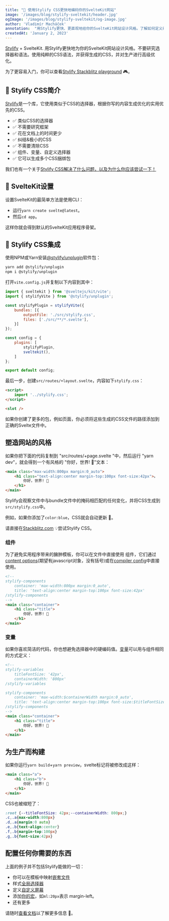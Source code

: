 ```yaml
---
title: "🚀 使用Stylify CSS更快地编码你的SvelteKit网站"
image: '/images/blog/stylify-sveltekit/header.jpg'
ogImage: '/images/blog/stylify-sveltekit/og-image.jpg'
author: 'Vladimír Macháček'
annotation:  "用Stylify更快、更直观地给你的SvelteKit网站设计风格。了解如何定义组件、变量并获得极其优化的CSS。"
createdAt: 'January 2, 2023'
---
```


[Stylify](/) + SvelteKit. 用Stylify更快地为你的SvelteKit网站设计风格。不要研究选择器和语法。使用纯粹的CSS语法，并获得生成的CSS，并对生产进行高级优化。

为了更容易入门，你可以查看[Stylify Stackblitz playground](https://stackblitz.com/edit/stylify-sveltekit-example?file=src%2Froutes%2F%2Bpage.svelte) 🎮。

## 💎 Stylify CSS简介
[Stylify](/)是一个库，它使用类似于CSS的选择器，根据你写的内容生成优化的实用优先的CSS。

- ✅ 类似CSS的选择器
- ✅ 不需要研究框架
- ✅ 花在文档上的时间更少
- ✅ 纠结&极小的CSS
- ✅ 不需要清除CSS
- ✅ 组件、变量、自定义选择器
- ✅ 它可以生成多个CSS捆绑包

我们也有一个关于[Stylify CSS解决了什么问题，以及为什么你应该尝试一下！](/zh/docs/get-started/why-stylify-css)

## 🚀 SvelteKit设置
设置SvelteKit的最简单方法是使用CLI：
- 运行`yarn create svelte@latest`。
- 然后`cd app`。

这样你就会得到默认的SvelteKit应用程序骨架。

## 🔌 Stylify CSS集成
使用NPM或Yarn安装[@stylify/unplugin](/zh/docs/unplugin)软件包：

```bash
yarn add @stylify/unplugin
npm i @stylify/unplugin
```

打开`vite.config.js`并复制以下内容到其中：

```javascript
import { sveltekit } from '@sveltejs/kit/vite';
import { stylifyVite } from '@stylify/unplugin';

const stylifyPlugin = stylifyVite({
	bundles: [{
		outputFile: './src/stylify.css',
		files: ['./src/**/*.svelte'],
	}]
});

const config = {
	plugins: [
		stylifyPlugin,
		sveltekit(),
	]
};

export default config;
```

最后一步，创建`src/routes/+layout.svelte`，内容如下`stylify.css`：

```html
<script>
	import '../stylify.css';
</script>

<slot />
```

如果你创建了更多的包，例如页面，你必须将这些生成的CSS文件的路径添加到正确的Svelte文件中。

## 塑造网站的风格
如果你把下面的代码复制到 "src/routes/+page.svelte "中，然后运行 "yarn dev"，就会得到一个有风格的 "你好，世界! 🎉"文本：

```html
<main class="max-width:800px margin:0_auto">
	<h1 class="text-align:center margin-top:100px font-size:42px">。
		你好，世界! 🎉
	</h1>
</main>
```

Stylify会观察文件中与bundle文件中的掩码相匹配的任何变化，并将CSS生成到`src/stylify.css`中。

例如，如果你添加了`color:blue`，CSS就会自动更新 🎉。

请直接在[Stackblitz.com](https://stackblitz.com/edit/stylify-sveltekit-example?file=src%2Froutes%2F%2Bpage.svelte) 💡尝试Stylify CSS。

### 组件
为了避免实用程序带来的臃肿模板，你可以在文件中直接使用
组件，它们通过[content options](/zh/docs/get-started#定义一个组件)(期望有javascript对象，没有括号)或在[compiler config](/zh/docs/get-started#定义一个组件)中直接使用。

```html
<!--
stylify-components
	container: 'max-width:800px margin:0_auto',
	title: 'text-align:center margin-top:100px font-size:42px'
/stylify-components
-->
<main class="container">
	<h1 class="title">
		你好，世界! 🎉
	</h1>
</main>
```

### 变量
如果你喜欢简洁的代码，你也想避免选择器中的硬编码值。[变量](/zh/docs/get-started#adding-a-variable)可以用与组件相同的方式定义：

```html
<!--
stylify-variables
	titleFontSize: '42px',
	containerWidth: '800px'
/stylify-variables

stylify-components
	container: 'max-width:$containerWidth margin:0_auto',
	title: 'text-align:center margin-top:100px font-size:$titleFontSize'
/stylify-components
-->
<main class="container">
	<h1 class="title">
		你好，世界! 🎉
	</h1>
</main>
```

## 为生产而构建
如果你运行`yarn build`+`yarn preview`，svelte标记将被修改成这样：

```html
<main class="a">
	<h1 class="b">
		你好，世界! 🎉
	</h1>
</main>
```

CSS也被缩短了：
```css
:root {--titleFontSize: 42px;--containerWidth: 800px;}
.c,.a{max-width:800px}
.d,.a{margin:0 auto}
.e,.b{text-align:center}
.f,.b{margin-top:100px}
.g,.b{font-size:42px}
```

## 配置任何你需要的东西
上面的例子并不包括Stylify能做的一切：
- 你可以在模板中映射[嵌套文件](/zh/docs/bundler#files-content-option)
- 样式[全局选择器](/zh/docs/stylify/compiler#customselectors)
- 定义[自定义屏幕](/zh/docs/stylify/compiler#screens)
- 添加[你的宏](/zh/docs/stylify/compiler#macros)，如`ml:20px`表示 margin-left。
- 还有更多

请随时[查看文档](/zh/docs/get-started)以了解更多信息 💎。
